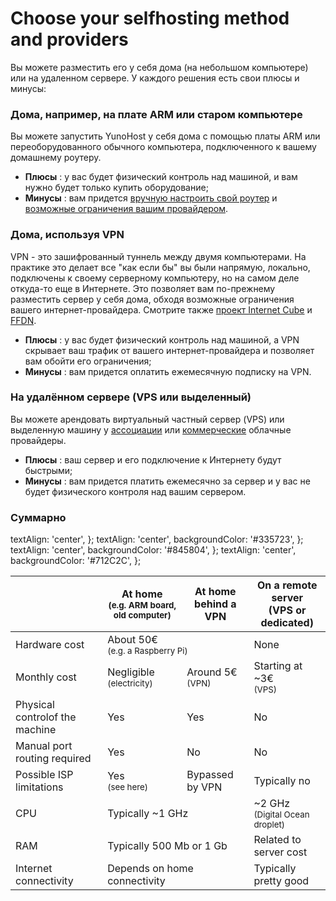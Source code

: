
# Choose your selfhosting method and providers

Вы можете разместить его у себя дома (на небольшом компьютере) или на удаленном сервере. У каждого решения есть свои плюсы и минусы:

### Дома, например, на плате ARM или старом компьютере

Вы можете запустить YunoHost у себя дома с помощью платы ARM или переоборудованного обычного компьютера, подключенного к вашему домашнему роутеру.

- **Плюсы** : у вас будет физический контроль над машиной, и вам нужно будет только купить оборудование;
- **Минусы** : вам придется [вручную настроить свой роутер](/admin/install/post_install/port_forwarding) и [возможные ограничения вашим провайдером](/admin/install/providers/isp/).

### Дома, используя VPN

VPN - это зашифрованный туннель между двумя компьютерами. На практике это делает все "как если бы" вы были напрямую, локально, подключены к своему серверному компьютеру, но на самом деле откуда-то еще в Интернете. Это позволяет вам по-прежнему разместить сервер у себя дома, обходя возможные ограничения вашего интернет-провайдера. Смотрите также [проект Internet Cube](https://internetcu.be/) и [FFDN](https://www.ffdn.org/).

- **Плюсы** : у вас будет физический контроль над машиной, а VPN скрывает ваш трафик от вашего интернет-провайдера и позволяет вам обойти его ограничения;
- **Минусы** : вам придется оплатить ежемесячную подписку на VPN.

### На удалённом сервере (VPS или выделенный)

Вы можете арендовать виртуальный частный сервер (VPS) или выделенную машину у [ассоциации](https://db.ffdn.org/) или [коммерческие](/admin/install/providers/servers) облачные провайдеры.

- **Плюсы** : ваш сервер и его подключение к Интернету будут быстрыми;
- **Минусы** : вам придется платить ежемесячно за сервер и у вас не будет физического контроля над вашим сервером.

### Суммарно

  textAlign: 'center',
};
  textAlign: 'center',
  backgroundColor: '#335723',
};
  textAlign: 'center',
  backgroundColor: '#845804',
};
  textAlign: 'center',
  backgroundColor: '#712C2C',
};

<table>
  <thead>
    <tr>
      <th></th>
      <th style={styleNone}>At home<br/><small>(e.g. ARM board, old computer)</small></th>
      <th style={styleNone}>At home<br/>behind a VPN</th>
      <th style={styleNone}>On a remote server<br/>(VPS or dedicated)</th>
    </tr>
  </thead>
  <tbody>
    <tr>
      <td style={styleNone}>Hardware cost</td>
      <td style={styleMeh} colspan="2">About 50€<br/><small>(e.g. a Raspberry Pi)</small></td>
      <td style={styleGood}>None</td>
    </tr>
    <tr>
      <td style={styleNone}>Monthly cost</td>
      <td style={styleGood}>Negligible<br/><small>(electricity)</small></td>
      <td style={styleMeh}>Around 5€<br/><small>(VPN)</small></td>
      <td style={styleMeh}>Starting at ~3€<br/><small>(VPS)</small></td>
    </tr>
    <tr>
      <td style={styleNone}>Physical controlof the machine</td>
      <td style={styleGood}>Yes</td>
      <td style={styleGood}>Yes</td>
      <td style={styleDanger}>No</td>
    </tr>
    <tr>
      <td style={styleNone}>Manual port routing required</td>
      <td style={styleMeh}>Yes</td>
      <td style={styleGood}>No</td>
      <td style={styleGood}>No</td>
    </tr>
    <tr>
      <td style={styleNone}>Possible ISP limitations</td>
      <td style={styleDanger}>Yes<br/><small>(see <Link to="/admin/install/providers/isp">here</Link>)</small></td>
      <td style={styleGood}>Bypassed by VPN</td>
      <td style={styleGood}>Typically no</td>
    </tr>
    <tr>
      <td style={styleNone}>CPU</td>
      <td style={styleMeh} colspan="2">Typically ~1 GHz</td>
      <td style={styleGood}>~2 GHz<br/><small>(Digital Ocean droplet)</small></td>
    </tr>
    <tr>
      <td style={styleNone}>RAM</td>
      <td style={styleMeh} colspan="2">Typically 500 Mb or 1 Gb</td>
      <td style={styleMeh}>Related to server cost</td>
    </tr>
    <tr>
      <td style={styleNone}>Internet connectivity</td>
      <td style={styleMeh} colspan="2">Depends on home connectivity</td>
      <td style={styleGood}>Typically pretty good</td>
    </tr>
  </tbody>
</table>
